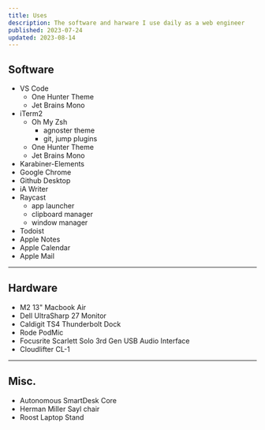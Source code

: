 ```yaml
---
title: Uses
description: The software and harware I use daily as a web engineer
published: 2023-07-24
updated: 2023-08-14
---
```


## Software

- VS Code
  - One Hunter Theme
  - Jet Brains Mono
- iTerm2
  - Oh My Zsh
    - agnoster theme
    - git, jump plugins
  - One Hunter Theme
  - Jet Brains Mono
- Karabiner-Elements
- Google Chrome
- Github Desktop
- iA Writer
- Raycast
  - app launcher
  - clipboard manager
  - window manager
- Todoist
- Apple Notes
- Apple Calendar
- Apple Mail

---

## Hardware

- M2 13" Macbook Air
- Dell UltraSharp 27 Monitor
- Caldigit TS4 Thunderbolt Dock
- Rode PodMic
- Focusrite Scarlett Solo 3rd Gen USB Audio Interface
- Cloudlifter CL-1

---

## Misc.

- Autonomous SmartDesk Core
- Herman Miller Sayl chair
- Roost Laptop Stand
